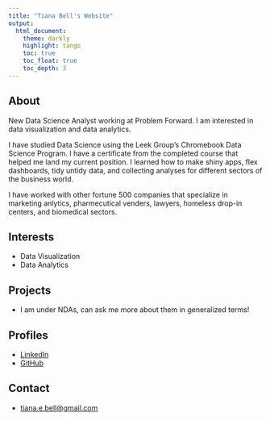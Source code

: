 ```yaml
---
title: "Tiana Bell's Website"
output: 
  html_document:
    theme: darkly
    highlight: tango
    toc: true
    toc_float: true
    toc_depth: 3
---
```


## About

New Data Science Analyst working at Problem Forward. I am interested in data visualization and data analytics. 

I have studied Data Science using the Leek Group's Chromebook Data Science Program. I have a certificate from the completed course that helped me land my current position. I learned how to make shiny apps, flex dashboards, tidy untidy data, and collecting analyses for different sectors of the business world. 

I have worked with other fortune 500 companies that specialize in marketing anlytics, pharmecutical venders, lawyers, homeless drop-in centers, and biomedical sectors. 

## Interests

* Data Visualization
* Data Analytics

## Projects

* I am under NDAs, can ask me more about them in generalized terms!

## Profiles 

* [LinkedIn](https://www.linkedin.com/in/tiana-bell-906494162/)
* [GitHub](https://github.com/t-bell)

## Contact

* [tiana.e.bell@gmail.com](mailto:tiana.e.bell@gmail.com)